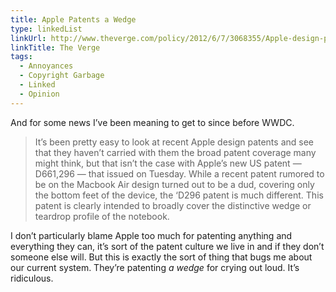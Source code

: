 ```yaml
---
title: Apple Patents a Wedge
type: linkedList
linkUrl: http://www.theverge.com/policy/2012/6/7/3068355/Apple-design-patent-macbook-air-wedge-ultrabook
linkTitle: The Verge
tags:
  - Annoyances
  - Copyright Garbage
  - Linked
  - Opinion
---
```


And for some news I’ve been meaning to get to since before WWDC.

> It’s been pretty easy to look at recent Apple design patents and see that they haven’t carried with them the broad patent coverage many might think, but that isn’t the case with Apple’s new US patent — D661,296 — that issued on Tuesday. While a recent patent rumored to be on the Macbook Air design turned out to be a dud, covering only the bottom feet of the device, the ‘D296 patent is much different. This patent is clearly intended to broadly cover the distinctive wedge or teardrop profile of the notebook.

I don’t particularly blame Apple too much for patenting anything and everything they can, it’s sort of the patent culture we live in and if they don’t someone else will. But this is exactly the sort of thing that bugs me about our current system. They’re patenting _a wedge_ for crying out loud. It’s ridiculous.
